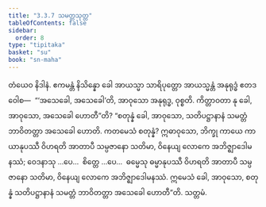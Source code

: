 ```yaml
---
title: "3.3.7 သမတ္တသုတ္တ"
tableOfContents: false
sidebar:
  order: 8
type: "tipitaka"
basket: "su"
book: "sn-maha"
---
```



<DynamicBreadcrumb />

<Division number="393" book="sn-maha">

<Paragraph number="884" book="sn-maha">
တံယေဝ နိဒါနံ. ဧကမန္တံ နိသိန္နော ခေါ အာယသ္မာ သာရိပုတ္တော အာယသ္မန္တံ အနုရုဒ္ဓံ ဧတဒဝေါစ—  “‘အသေခေါ, အသေခေါ’တိ, အာဝုသော အနုရုဒ္ဓ, ဝုစ္စတိ. ကိတ္တာဝတာ နု ခေါ, အာဝုသော, အသေခေါ ဟောတီ”တိ? “စတုန္နံ ခေါ, အာဝုသော, သတိပဋ္ဌာနာနံ သမတ္တံ ဘာဝိတတ္တာ အသေခေါ ဟောတိ.
</Paragraph>

<Paragraph number="885" book="sn-maha">
ကတမေသံ စတုန္နံ? ဣဓာဝုသော, ဘိက္ခု ကာယေ ကာယာနုပဿီ ဝိဟရတိ အာတာပီ သမ္ပဇာနော သတိမာ, ဝိနေယျ လောကေ အဘိဇ္ဈာဒေါမနဿံ; ဝေဒနာသု …ပေ…  စိတ္တေ …ပေ…  ဓမ္မေသု ဓမ္မာနုပဿီ ဝိဟရတိ အာတာပီ သမ္ပဇာနော သတိမာ, ဝိနေယျ လောကေ အဘိဇ္ဈာဒေါမနဿံ. ဣမေသံ ခေါ, အာဝုသော, စတုန္နံ သတိပဋ္ဌာနာနံ သမတ္တံ ဘာဝိတတ္တာ အသေခေါ ဟောတီ”တိ.

</Paragraph>
</Division>

<Paragraph number="886" type="center" book="sn-maha">
သတ္တမံ.
</Paragraph>